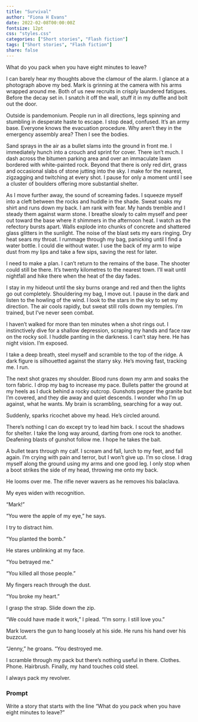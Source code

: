 ```yaml
---
title: "Survival"
author: "Fiona H Evans"
date: 2022-02-08T00:00:00Z
fontsize: 12pt
css: "styles.css"
categories: ["Short stories", "Flash fiction"]
tags: ["Short stories", "Flash fiction"]
share: false
---
```



What do you pack when you have eight minutes to leave? 

I can barely hear my thoughts above the clamour of the alarm. I glance at a photograph above my bed. Mark is grinning at the camera with his arms wrapped around me. Both of us new recruits in crisply laundered fatigues. Before the decay set in. I snatch it off the wall, stuff it in my duffle and bolt out the door. 

Outside is pandemonium. People run in all directions, legs spinning and stumbling in desperate haste to escape. I stop dead, confused. It’s an army base. Everyone knows the evacuation procedure. Why aren’t they in the emergency assembly area? 
Then I see the bodies. 

Sand sprays in the air as a bullet slams into the ground in front me. I immediately hunch into a crouch and sprint for cover. There isn’t much. I dash across the bitumen parking area and over an immaculate lawn bordered with white-painted rock. Beyond that there is only red dirt, grass and occasional slabs of stone jutting into the sky. I make for the nearest, zigzagging and twitching at every shot. I pause for only a moment until I see a cluster of boulders offering more substantial shelter.

As I move further away, the sound of screaming fades. I squeeze myself into a cleft between the rocks and huddle in the shade. Sweat soaks my shirt and runs down my back. I am rank with fear. My hands tremble and I steady them against warm stone. I breathe slowly to calm myself and peer out toward the base where it shimmers in the afternoon heat. I watch as the refectory bursts apart. Walls explode into chunks of concrete and shattered glass glitters in the sunlight. The noise of the blast sets my ears ringing. 
Dry heat sears my throat. I rummage through my bag, panicking until I find a water bottle. I could die without water. I use the back of my arm to wipe dust from my lips and take a few sips, saving the rest for later.

I need to make a plan. I can’t return to the remains of the base. The shooter could still be there. It’s twenty kilometres to the nearest town. I’ll wait until nightfall and hike there when the heat of the day fades. 

I stay in my hideout until the sky burns orange and red and then the lights go out completely. Shouldering my bag, I move out. I pause in the dark and listen to the howling of the wind. I look to the stars in the sky to set my direction. The air cools rapidly, but sweat still rolls down my temples. I’m trained, but I’ve never seen combat. 

I haven’t walked for more than ten minutes when a shot rings out. I instinctively dive for a shallow depression, scraping my hands and face raw on the rocky soil. I huddle panting in the darkness. I can’t stay here. He has night vision. I’m exposed. 

I take a deep breath, steel myself and scramble to the top of the ridge. A dark figure is silhouetted against the starry sky. He’s moving fast, tracking me. I run.

The next shot grazes my shoulder. Blood runs down my arm and soaks the torn fabric. I drop my bag to increase my pace. Bullets patter the ground at my heels as I duck behind a rocky outcrop. Gunshots pepper the granite but I’m covered, and they die away and quiet descends. I wonder who I’m up against, what he wants. My brain is scrambling, searching for a way out. 

Suddenly, sparks ricochet above my head. He’s circled around. 

There’s nothing I can do except try to lead him back. I scout the shadows for shelter. I take the long way around, darting from one rock to another. Deafening blasts of gunshot follow me. I hope he takes the bait.

A bullet tears through my calf. I scream and fall, lurch to my feet, and fall again. I’m crying with pain and terror, but I won’t give up. I’m so close. I drag myself along the ground using my arms and one good leg. I only stop when a boot strikes the side of my head, throwing me onto my back. 

He looms over me. The rifle never wavers as he removes his balaclava.

My eyes widen with recognition. 

“Mark!”

“You were the apple of my eye,” he says. 

I try to distract him.

“You planted the bomb.”

He stares unblinking at my face. 

“You betrayed me.” 

“You killed all those people.”

My fingers reach through the dust.

“You broke my heart.”

I grasp the strap. Slide down the zip. 

“We could have made it work,” I plead. “I’m sorry. I still love you.”

Mark lowers the gun to hang loosely at his side. He runs his hand over his buzzcut. 

“Jenny,” he groans. “You destroyed me.

I scramble through my pack but there’s nothing useful in there. Clothes. Phone. Hairbrush. Finally, my hand touches cold steel. 

I always pack my revolver.


### Prompt

Write a story that starts with the line "What do you pack when you have eight minutes to leave?"

